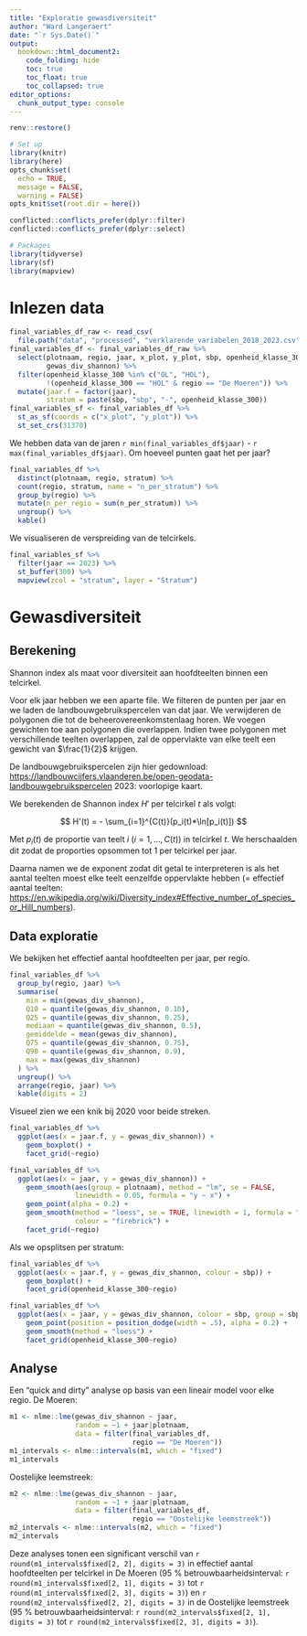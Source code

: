 ```yaml
---
title: "Exploratie gewasdiversiteit"
author: "Ward Langeraert"
date: "`r Sys.Date()`"
output:
  bookdown::html_document2:
    code_folding: hide
    toc: true
    toc_float: true
    toc_collapsed: true
editor_options: 
  chunk_output_type: console
---
```


```r
renv::restore()

# Set up
library(knitr)
library(here)
opts_chunk$set(
  echo = TRUE,
  message = FALSE,
  warning = FALSE)
opts_knit$set(root.dir = here())
```

```r
conflicted::conflicts_prefer(dplyr::filter)
conflicted::conflicts_prefer(dplyr::select)

# Packages
library(tidyverse)
library(sf)
library(mapview)
```

# Inlezen data

```r
final_variables_df_raw <- read_csv(
  file.path("data", "processed", "verklarende_variabelen_2018_2023.csv"))
final_variables_df <- final_variables_df_raw %>%
  select(plotnaam, regio, jaar, x_plot, y_plot, sbp, openheid_klasse_300,
         gewas_div_shannon) %>%
  filter(openheid_klasse_300 %in% c("OL", "HOL"),
         !(openheid_klasse_300 == "HOL" & regio == "De Moeren")) %>%
  mutate(jaar.f = factor(jaar),
         stratum = paste(sbp, "sbp", "-", openheid_klasse_300))
final_variables_sf <- final_variables_df %>%
  st_as_sf(coords = c("x_plot", "y_plot")) %>%
  st_set_crs(31370)
```

We hebben data van de jaren `r min(final_variables_df$jaar)` - `r max(final_variables_df$jaar)`.
Om hoeveel punten gaat het per jaar?

```r
final_variables_df %>%
  distinct(plotnaam, regio, stratum) %>%
  count(regio, stratum, name = "n_per_stratum") %>%
  group_by(regio) %>%
  mutate(n_per_regio = sum(n_per_stratum)) %>%
  ungroup() %>%
  kable()
```

We visualiseren de verspreiding van de telcirkels.

```r
final_variables_sf %>%
  filter(jaar == 2023) %>%
  st_buffer(300) %>%
  mapview(zcol = "stratum", layer = "Stratum")
```

# Gewasdiversiteit
## Berekening

Shannon index als maat voor diversiteit aan hoofdteelten binnen een telcirkel.

Voor elk jaar hebben we een aparte file.
We filteren de punten per jaar en we laden de landbouwgebruikspercelen van dat jaar.
We verwijderen de polygonen die tot de beheerovereenkomstenlaag horen.
We voegen gewichten toe aan polygonen die overlappen.
Indien twee polygonen met verschillende teelten overlappen, zal de oppervlakte van elke teelt een gewicht van $\frac{1}{2}$ krijgen.

De landbouwgebruikspercelen zijn hier gedownload:
<https://landbouwcijfers.vlaanderen.be/open-geodata-landbouwgebruikspercelen>
2023: voorlopige kaart.

We berekenden de Shannon index $H'$ per telcirkel $t$ als volgt:

$$
H'(t) = - \sum_{i=1}^{C(t)}(p_i(t)*\ln[p_i(t)])
$$

Met $p_i(t)$ de proportie van teelt $i$ ($i = 1, ..., C(t)$) in telcirkel $t$.
We herschaalden dit zodat de proporties opsommen tot 1 per telcirkel per jaar.

Daarna namen we de exponent zodat dit getal te interpreteren is als het aantal teelten moest elke teelt eenzelfde oppervlakte hebben (= effectief aantal teelten: <https://en.wikipedia.org/wiki/Diversity_index#Effective_number_of_species_or_Hill_numbers>).

## Data exploratie

We bekijken het effectief aantal hoofdteelten per jaar, per regio.

```r
final_variables_df %>%
  group_by(regio, jaar) %>%
  summarise(
    min = min(gewas_div_shannon),
    Q10 = quantile(gewas_div_shannon, 0.10),
    Q25 = quantile(gewas_div_shannon, 0.25),
    mediaan = quantile(gewas_div_shannon, 0.5),
    gemiddelde = mean(gewas_div_shannon),
    Q75 = quantile(gewas_div_shannon, 0.75),
    Q90 = quantile(gewas_div_shannon, 0.9),
    max = max(gewas_div_shannon)
  ) %>%
  ungroup() %>%
  arrange(regio, jaar) %>%
  kable(digits = 2)
```

Visueel zien we een knik bij 2020 voor beide streken.

```r
final_variables_df %>%
  ggplot(aes(x = jaar.f, y = gewas_div_shannon)) +
    geom_boxplot() +
    facet_grid(~regio)
```

```r
final_variables_df %>%
  ggplot(aes(x = jaar, y = gewas_div_shannon)) +
    geom_smooth(aes(group = plotnaam), method = "lm", se = FALSE,
                linewidth = 0.05, formula = "y ~ x") +
    geom_point(alpha = 0.2) +
    geom_smooth(method = "loess", se = TRUE, linewidth = 1, formula = "y ~ x",
                colour = "firebrick") +
    facet_grid(~regio)
```

Als we opsplitsen per stratum:

```r
final_variables_df %>%
  ggplot(aes(x = jaar.f, y = gewas_div_shannon, colour = sbp)) +
    geom_boxplot() +
    facet_grid(openheid_klasse_300~regio)
```

```r
final_variables_df %>%
  ggplot(aes(x = jaar, y = gewas_div_shannon, colour = sbp, group = sbp)) +
    geom_point(position = position_dodge(width = .5), alpha = 0.2) +
    geom_smooth(method = "loess") +
    facet_grid(openheid_klasse_300~regio)
```

## Analyse

Een "quick and dirty" analyse op basis van een lineair model voor elke regio.
De Moeren:

```r
m1 <- nlme::lme(gewas_div_shannon ~ jaar,
                random = ~1 + jaar|plotnaam,
                data = filter(final_variables_df,
                              regio == "De Moeren"))
m1_intervals <- nlme::intervals(m1, which = "fixed")
m1_intervals
```

Oostelijke leemstreek:

```r
m2 <- nlme::lme(gewas_div_shannon ~ jaar,
                random = ~1 + jaar|plotnaam,
                data = filter(final_variables_df,
                              regio == "Oostelijke leemstreek"))
m2_intervals <- nlme::intervals(m2, which = "fixed")
m2_intervals
```

Deze analyses tonen een significant verschil van `r round(m1_intervals$fixed[2, 2], digits = 3)` in effectief aantal hoofdteelten per telcirkel in De Moeren (95 % betrouwbaarheidsinterval: `r round(m1_intervals$fixed[2, 1], digits = 3)` tot `r round(m1_intervals$fixed[2, 3], digits = 3)`) en `r round(m2_intervals$fixed[2, 2], digits = 3)` in de Oostelijke leemstreek (95 % betrouwbaarheidsinterval: `r round(m2_intervals$fixed[2, 1], digits = 3)` tot `r round(m2_intervals$fixed[2, 3], digits = 3)`).
